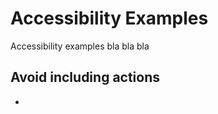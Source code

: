 
<Meta title="Concepts/Developer/Accessibility/Examples/List of examples" />

# Accessibility Examples

Accessibility examples bla bla bla

## Avoid including actions

- <FullscreenLink content="Accordion / Personal form" parent={parentPath} story="personal-form-accordion" />
